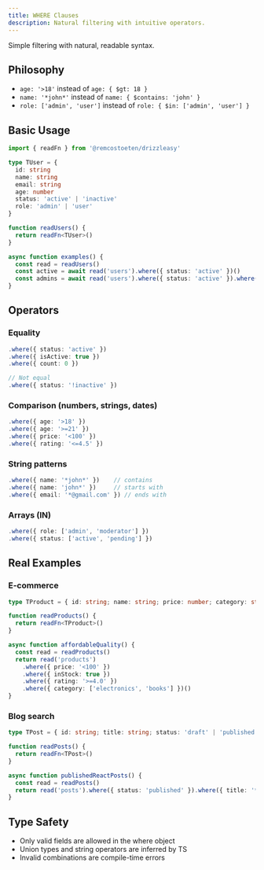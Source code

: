 ```yaml
---
title: WHERE Clauses
description: Natural filtering with intuitive operators.
---
```


Simple filtering with natural, readable syntax.

## Philosophy

- `age: '>18'` instead of `age: { $gt: 18 }`
- `name: '*john*'` instead of `name: { $contains: 'john' }`
- `role: ['admin', 'user']` instead of `role: { $in: ['admin', 'user'] }`

## Basic Usage

```ts
import { readFn } from '@remcostoeten/drizzleasy'

type TUser = {
  id: string
  name: string
  email: string
  age: number
  status: 'active' | 'inactive'
  role: 'admin' | 'user'
}

function readUsers() {
  return readFn<TUser>()
}

async function examples() {
  const read = readUsers()
  const active = await read('users').where({ status: 'active' })()
  const admins = await read('users').where({ status: 'active' }).where({ role: 'admin' })()
}
```

## Operators

### Equality

```ts
.where({ status: 'active' })
.where({ isActive: true })
.where({ count: 0 })

// Not equal
.where({ status: '!inactive' })
```

### Comparison (numbers, strings, dates)

```ts
.where({ age: '>18' })
.where({ age: '>=21' })
.where({ price: '<100' })
.where({ rating: '<=4.5' })
```

### String patterns

```ts
.where({ name: '*john*' })    // contains
.where({ name: 'john*' })     // starts with
.where({ email: '*@gmail.com' }) // ends with
```

### Arrays (IN)

```ts
.where({ role: ['admin', 'moderator'] })
.where({ status: ['active', 'pending'] })
```

## Real Examples

### E-commerce

```ts
type TProduct = { id: string; name: string; price: number; category: string; inStock: boolean; rating: number }

function readProducts() {
  return readFn<TProduct>()
}

async function affordableQuality() {
  const read = readProducts()
  return read('products')
    .where({ price: '<100' })
    .where({ inStock: true })
    .where({ rating: '>=4.0' })
    .where({ category: ['electronics', 'books'] })()
}
```

### Blog search

```ts
type TPost = { id: string; title: string; status: 'draft' | 'published'; authorId: string }

function readPosts() {
  return readFn<TPost>()
}

async function publishedReactPosts() {
  const read = readPosts()
  return read('posts').where({ status: 'published' }).where({ title: '*React*' })()
}
```

## Type Safety

- Only valid fields are allowed in the where object
- Union types and string operators are inferred by TS
- Invalid combinations are compile-time errors
